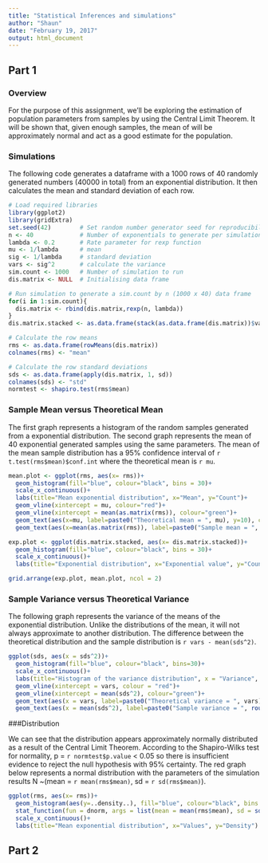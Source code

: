 ```yaml
---
title: "Statistical Inferences and simulations"
author: "Shaun"
date: "February 19, 2017"
output: html_document
---
```

## Part 1
### Overview
For the purpose of this assignment, we'll be exploring the estimation of population parameters from samples by using the Central Limit Theorem. It will be shown that, given enough samples, the mean of will be approximately normal and act as a good estimate for the population.

### Simulations
The following code generates a dataframe with a 1000 rows of 40 randomly generated numbers (40000 in total) from an exponential distribution.
It then calculates the mean and standard deviation of each row.

```r
# Load required libraries
library(ggplot2)
library(gridExtra)
set.seed(42)        # Set random number generator seed for reproducibility
n <- 40             # Number of exponentials to generate per simulation
lambda <- 0.2       # Rate parameter for rexp function
mu <- 1/lambda      # mean 
sig <- 1/lambda     # standard deviation
vars <- sig^2       # calculate the variance
sim.count <- 1000   # Number of simulation to run
dis.matrix <- NULL  # Initialising data frame

# Run simulation to generate a sim.count by n (1000 x 40) data frame 
for(i in 1:sim.count){
  dis.matrix <- rbind(dis.matrix,rexp(n, lambda))
}
dis.matrix.stacked <- as.data.frame(stack(as.data.frame(dis.matrix))$values)

# Calculate the row means
rms <- as.data.frame(rowMeans(dis.matrix))
colnames(rms) <- "mean"

# Calculate the row standard deviations
sds <- as.data.frame(apply(dis.matrix, 1, sd))
colnames(sds) <- "std"
normtest <- shapiro.test(rms$mean)
```

### Sample Mean versus Theoretical Mean

The first graph represents a histogram of the random samples generated from a exponential distribution. 
The second graph represents the mean of 40 exponential generated samples using the same parameters.
The mean of the mean sample distribution has a 95% confidence interval of `r t.test(rms$mean)$conf.int` where the theoretical mean is `r mu`. 

```r
mean.plot <- ggplot(rms, aes(x= rms))+
  geom_histogram(fill="blue", colour="black", bins = 30)+
  scale_x_continuous()+
  labs(title="Mean exponential distribution", x="Mean", y="Count")+
  geom_vline(xintercept = mu, colour="red")+
  geom_vline(xintercept = mean(as.matrix(rms)), colour="green")+
  geom_text(aes(x=mu, label=paste0("Theoretical mean = ", mu), y=10), colour="red")+
  geom_text(aes(x=mean(as.matrix(rms)), label=paste0("Sample mean = ", round(mean(as.matrix(rms)),2)), y=30), colour="green")

exp.plot <- ggplot(dis.matrix.stacked, aes(x= dis.matrix.stacked))+
  geom_histogram(fill="blue", colour="black", bins = 30)+
  scale_x_continuous()+
  labs(title="Exponential distribution", x="Exponential value", y="Count")

grid.arrange(exp.plot, mean.plot, ncol = 2)
```

### Sample Variance versus Theoretical Variance

The following graph represents the variance of the means of the exponential distribution.
Unlike the distributions of the mean, it will not always approximate to another distribution.
The difference between the theoretical distribution and the sample distribution is `r vars - mean(sds^2)`.

```r
ggplot(sds, aes(x = sds^2))+
  geom_histogram(fill="blue", colour="black", bins=30)+
  scale_x_continuous()+
  labs(title="Histogram of the variance distribution", x = "Variance", y = "Count")+
  geom_vline(xintercept = vars, colour = "red")+
  geom_vline(xintercept = mean(sds^2), colour="green")+
  geom_text(aes(x = vars, label=paste0("Theoretical variance = ", vars), y=10), colour="red")+
  geom_text(aes(x = mean(sds^2), label=paste0("Sample variance = ", round(mean(sds^2),2)), y=30), colour="green")
```

###Distribution

We can see that the distribution appears approximately normally distributed as a result of the Central Limit Theorem.
According to the Shapiro-Wilks test for normality, p = `r normtest$p.value` < 0.05 so there is insufficient evidence to reject the null hypothesis with 95% certainty. 
The red graph below represents a normal distribution with the parameters of the simulation results N ~(mean = `r mean(rms$mean)`, sd = `r sd(rms$mean)`).

```r
ggplot(rms, aes(x= rms))+
  geom_histogram(aes(y=..density..), fill="blue", colour="black", bins = 30)+
  stat_function(fun = dnorm, args = list(mean = mean(rms$mean), sd = sd(rms$mean)), lwd = 2, col = 'red')+
  scale_x_continuous()+
  labs(title="Mean exponential distribution", x="Values", y="Density")
```

## Part 2

